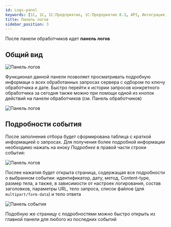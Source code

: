 ```yaml
---
id: Logs-panel
keywords: [1C, 1С, 1С:Предприятие, 1С:Предприятие 8.3, API, Интеграция, Сервисы, Обмен, OneScript, CLI]
title: Панель логов
sidebar_position: 3
---
```


После панели обработчиков идет **панель логов**

## Общий вид

![Панель логов](../../../../static/img/Docs/Melezh/16.png)

Функционал данной панели позволяет просматривать подробную информаци о всех обработанных запросах сервера с одбором по ключу обработчика и дате. Быстро перейти к истории запросов конкретного обработчика за сегодня также можно при помощи одной из кнопок действий на панели обработчиков (см. Панель обработчиков)

![Панель логов](../../../../static/img/Docs/Melezh/17.png)


## Подробности события

После заполнения отбора будет сформирована таблица с краткой информацией о запросах. Для получения более подробной информации необходимо нажать на кноку *Подробнее* в правой части строки события:

![Панель логов](../../../../static/img/Docs/Melezh/18.png)

Послее нажатия будет открыта страница, содержащая все подробности о выбранном событии: идентификатор, дату, метод, Content-type, размер тела, а также, в зависимости от настроек логирования, состав заголовков, параметры URL, тело запроса, список файлов (для `multipart/form-data`) и тело ответа

![Панель события](../../../../static/img/Docs/Melezh/19.png)

Подобную же страницу с подробностями можно быстро открыть из главной панели для любого из последних событий